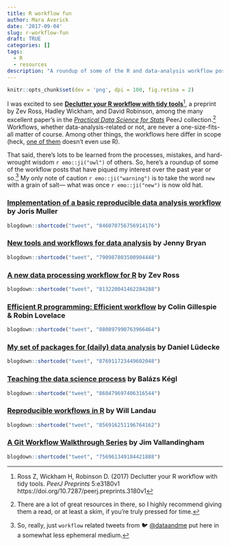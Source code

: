 ```yaml
---
title: R workflow fun
author: Mara Averick
date: '2017-09-04'
slug: r-workflow-fun
draft: TRUE
categories: []
tags:
  - R
  - resources
description: "A roundup of some of the R and data-analysis workflow posts that have piqued my interest over the past year or so."
---
```


```r
knitr::opts_chunk$set(dev = 'png', dpi = 100, fig.retina = 2)
```

I was excited to see [**Declutter your R workflow with tidy tools**](https://peerj.com/preprints/3180/)[^RossWickhamRobinson], a preprint by Zev Ross, Hadley Wickham, and David Robinson, among the many excellent paper's in the [_Practical Data Science for Stats_](https://peerj.com/collections/50-practicaldatascistats/) PeerJ collection.[^1] Workflows, whether data-analysis-related or not, are never a one-size-fits-all matter of course. Among other things, the workflows here differ in scope (heck, [one of them](#a-git-workflow-walkthrough-series-by-jim-vallandingham) doesn't even use R). 

That said, there's lots to be learned from the processes, mistakes, and hard-wrought wisdom `r emo::ji("owl")` of others. So, here's a roundup of some of the workflow posts that have piqued my interest over the past year or so.[^2] My only note of caution `r emo::ji("warning")` is to take the word `new` with a grain of salt— what was once `r emo::ji("new")` is now old hat.

### [Implementation of a basic reproducible data analysis workflow](http://blog.jom.link/implementation_basic_reproductible_workflow.html) by Joris Muller

```r
blogdown::shortcode("tweet", "846070756756914176")
```

### [New tools and workflows for data analysis](https://speakerdeck.com/jennybc/new-tools-and-workflows-for-data-analysis) by Jenny Bryan

```r
blogdown::shortcode("tweet", "790987803500904448")
```

### [A new data processing workflow for R](http://zevross.com/blog/2015/01/13/a-new-data-processing-workflow-for-r-dplyr-magrittr-tidyr-ggplot2/) by Zev Ross

```r
blogdown::shortcode("tweet", "813220041462284288")
```

### [Efficient R programming: Efficient workflow](https://csgillespie.github.io/efficientR/workflow.html) by Colin Gillespie & Robin Lovelace  

```r
blogdown::shortcode("tweet", "880897990763966464")
```

### [My set of packages for (daily) data analysis](https://strengejacke.wordpress.com/2017/06/19/my-set-of-packages-for-daily-data-analysis-rstats/) by Daniel Lüdecke

```r
blogdown::shortcode("tweet", "876911723449602048")
```

### [Teaching the data science process](https://medium.com/towards-data-science/teaching-the-data-science-process-f1e9d6f87ad5) by Balázs Kégl

```r
blogdown::shortcode("tweet", "860479697406316544")
```

### [Reproducible workflows in R](http://will-landau.com/2016/06/14/workflow/) by Will Landau

```r
blogdown::shortcode("tweet", "856916251196764162")
```

### [A Git Workflow Walkthrough Series](http://vallandingham.me/git-workflow.html) by Jim Vallandingham 

```r
blogdown::shortcode("tweet", "756961349184421888")
```

[^1]: There are a lot of great resources in there, so I highly recommend giving them a read, or at least a skim, if you're truly pressed for time.

[^RossWickhamRobinson]: Ross Z, Wickham H, Robinson D. (2017) Declutter your R workflow with tidy tools. _PeerJ Preprints_ 5:e3180v1 https://doi.org/10.7287/peerj.preprints.3180v1

[^2]: So, really, just `workflow` related tweets from 🐦 [\@dataandme](https://twitter.com/dataandme) put here in a somewhat less ephemeral medium.